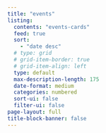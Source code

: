 ```yaml
---
title: "events"
listing:
  contents: "events-cards"
  feed: true
  sort: 
    - "date desc"
  # type: grid
  # grid-item-border: true
  # grid-item-align: left
  type: default
  max-description-length: 175
  date-format: medium
  categories: numbered
  sort-ui: false
  filter-ui: false
page-layout: full
title-block-banner: false
---
```






<!--### past events

Check out our [GitHub repositories](https://github.com/orgs/eco-data-science/repositories) with the materials of past workshops. -->
